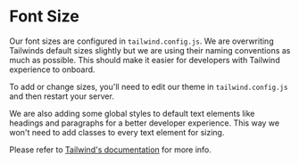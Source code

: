 
# Font Size

Our font sizes are configured in `tailwind.config.js`. We are overwriting Tailwinds default sizes slightly but we are using their naming conventions as much as possible. This should make it easier for developers with Tailwind experience to onboard.

To add or change sizes, you'll need to edit our theme in `tailwind.config.js` and then restart your server.

We are also adding some global styles to default text elements like headings and paragraphs for a better developer experience. This way we won't need to add classes to every text element for sizing.

Please refer to [Tailwind's documentation](https://tailwindcss.com/docs/font-size) for more info.
